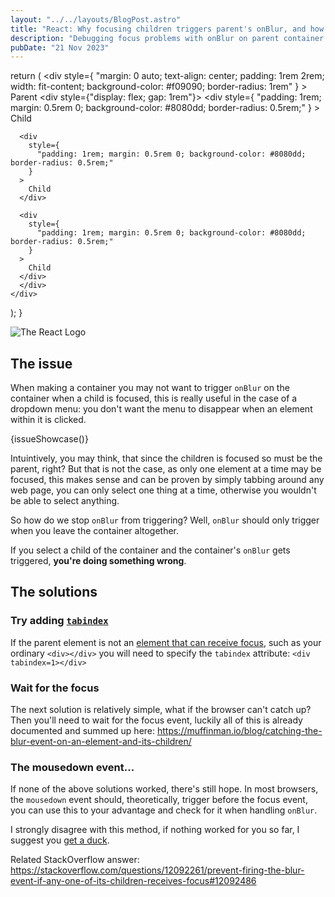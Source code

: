 ```yaml
---
layout: "../../layouts/BlogPost.astro"
title: "React: Why focusing children triggers parent's onBlur, and how to fix it"
description: "Debugging focus problems with onBlur on parent container being triggered by children in React."
pubDate: "21 Nov 2023"
---
```


  return (
    <div
      style={
        "margin: 0 auto; text-align: center; padding: 1rem 2rem; width: fit-content; background-color: #f09090; border-radius: 1rem"
      }
    >
      Parent
      <div style={"display: flex; gap: 1rem"}>
      <div
        style={
          "padding: 1rem; margin: 0.5rem 0; background-color: #8080dd; border-radius: 0.5rem;"
        }
      >
        Child
      </div>

      <div
        style={
          "padding: 1rem; margin: 0.5rem 0; background-color: #8080dd; border-radius: 0.5rem;"
        }
      >
        Child
      </div>

      <div
        style={
          "padding: 1rem; margin: 0.5rem 0; background-color: #8080dd; border-radius: 0.5rem;"
        }
      >
        Child
      </div>
      </div>
    </div>

);
}

![The React Logo](https://react.dev/images/home/conf2021/cover.svg)

## The issue

When making a container you may not want to trigger `onBlur` on the container when a child is focused, this is really useful in the case of a dropdown menu: you don't want the menu to disappear when an element within it is clicked.

{issueShowcase()}

Intuintively, you may think, that since the children is focused so must be the parent, right? But that is not the case, as only one element at a time may be focused, this makes sense and can be proven by simply tabbing around any web page, you can only select one thing at a time, otherwise you wouldn't be able to select anything.

So how do we stop `onBlur` from triggering? Well, `onBlur` should only trigger when you leave the container altogether.

If you select a child of the container and the container's `onBlur` gets triggered, **you're doing something wrong**.

## The solutions

### Try adding [`tabindex`](https://developer.mozilla.org/en-US/docs/Web/HTML/Global_attributes/tabindex)

If the parent element is not an [element that can receive focus](https://stackoverflow.com/a/1600194), such as your ordinary `<div></div>` you will need to specify the `tabindex` attribute: `<div tabindex=1></div>`

### Wait for the focus

The next solution is relatively simple, what if the browser can't catch up? Then you'll need to wait for the focus event, luckily all of this is already documented and summed up here: https://muffinman.io/blog/catching-the-blur-event-on-an-element-and-its-children/

### The mousedown event...

If none of the above solutions worked, there's still hope. In most browsers, the `mousedown` event should, theoretically, trigger before the focus event, you can use this to your advantage and check for it when handling `onBlur`.

I strongly disagree with this method, if nothing worked for you so far, I suggest you [get a duck](https://en.wikipedia.org/wiki/Rubber_duck_debugging).

Related StackOverflow answer: https://stackoverflow.com/questions/12092261/prevent-firing-the-blur-event-if-any-one-of-its-children-receives-focus#12092486
